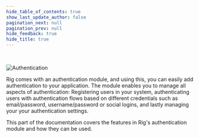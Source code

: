 ```yaml
---
hide_table_of_contents: true
show_last_update_author: false
pagination_next: null
pagination_prev: null
hide_feedback: true
hide_title: true
---
```


<br/>

![Authentication](/img/banners/authentication-banner.png "Authentication")

Rig comes with an authentication module, and using this, you can easily add authentication to your application.
The module enables you to manage all aspects of authentication: Registering users in your system, authenticating users with authentication flows based on different
credentials such as email/password, username/password or social logins, and lastly managing your your authentication settings.

This part of the documentation covers the features in Rig's authentication module and how they can be used.

<GettingStarted />
